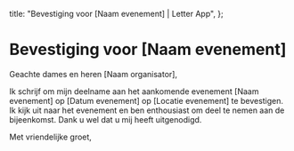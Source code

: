   title: "Bevestiging voor [Naam evenement] | Letter App",
};

# Bevestiging voor [Naam evenement]

Geachte dames en heren [Naam organisator],

Ik schrijf om mijn deelname aan het aankomende evenement [Naam evenement] op [Datum evenement] op [Locatie evenement] te bevestigen. Ik kijk uit naar het evenement en ben enthousiast om deel te nemen aan de bijeenkomst. Dank u wel dat u mij heeft uitgenodigd.

Met vriendelijke groet,
